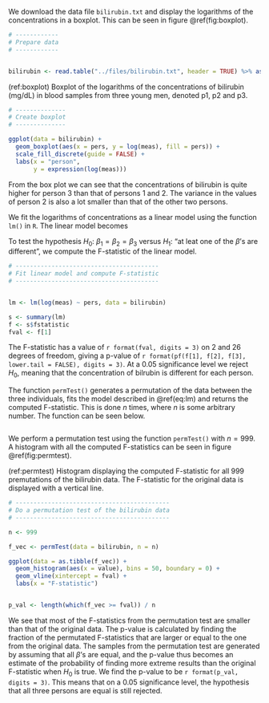 \section{Problem B: Permutation test}

\subsection{1.}

We download the data file `bilirubin.txt` and display the logarithms of the concentrations in a boxplot. This can be seen in figure \@ref(fig:boxplot).

```r

# ------------
# Prepare data
# ------------


bilirubin <- read.table("../files/bilirubin.txt", header = TRUE) %>% as_tibble()

```

(ref:boxplot) Boxplot of the logarithms of the concentrations of bilirubin (mg/dL) in blood samples from three young men, denoted p1, p2 and p3.

```r

# --------------
# Create boxplot
# --------------

ggplot(data = bilirubin) +
  geom_boxplot(aes(x = pers, y = log(meas), fill = pers)) +
  scale_fill_discrete(guide = FALSE) +
  labs(x = "person",
       y = expression(log(meas)))

```

From the box plot we can see that the concentrations of bilirubin is quite higher for person 3 than that of persons 1 and 2. The variance in the values of person 2 is also a lot smaller than that of the other two persons. \todo[inline]{Don't know how much I should say here...}

We fit the logarithms of concentrations as a linear model using the function `lm()` in `R`. The linear model becomes

\begin{equation}
(\#eq:lm)
\log Y_{ij} = \beta_i + \varepsilon_{ij};\ i = 1, 2, 3 \text{ and } j = 1, ..., n_i.
\end{equation}

To test the hypothesis $H_0:\ \beta_1 = \beta_2 = \beta_3$ versus $H_1:$ "at leat one of the $\beta$'s are different", we compute the F-statistic of the linear model.

```r
# ----------------------------------------
# Fit linear model and compute F-statistic
# ----------------------------------------


lm <- lm(log(meas) ~ pers, data = bilirubin)

s <- summary(lm)
f <- s$fstatistic
fval <- f[1]

```

The F-statistic has a value of `r format(fval, digits = 3)` on 2 and 26 degrees of freedom, giving a p-value of `r format(pf(f[1], f[2], f[3], lower.tail = FALSE), digits = 3)`. At a $0.05$ significance level we reject $H_0$, meaning that the concentration of bilrubin is different for each person.

\subsection{2.}

The function `permTest()` generates a permutation of the data between the three individuals, fits the model described in \@ref(eq:lm) and returns the computed F-statistic. This is done $n$ times, where $n$ is some arbitrary number. The function can be seen below.

```r
```

\subsection{3.}

We perform a permutation test using the function `permTest()` with $n = 999$. A histogram with all the computed F-statistics can be seen in figure \@ref(fig:permtest).

(ref:permtest) Histogram displaying the computed F-statistic for all 999 premutations of the bilirubin data. The F-statistic for the original data is displayed with a vertical line.

```r
# -------------------------------------------
# Do a permutation test of the bilirubin data
# -------------------------------------------

n <- 999

f_vec <- permTest(data = bilirubin, n = n)

ggplot(data = as.tibble(f_vec)) +
  geom_histogram(aes(x = value), bins = 50, boundary = 0) +
  geom_vline(xintercept = fval) +
  labs(x = "F-statistic")


p_val <- length(which(f_vec >= fval)) / n

```

We see that most of the F-statistics from the permutation test are smaller than that of the original data.
The p-value is calculated by finding the fraction of the permutated F-statistics that are larger or equal to the one from the original data. The samples from the permutation test are generated by assuming that all $\beta$'s are equal, and the p-value thus becomes an estimate of the probability of finding more extreme results than the original F-statistic when $H_0$ is true.
We find the p-value to be `r format(p_val, digits = 3)`. This means that on a $0.05$ significance level, the hypothesis that all three persons are equal is still rejected. 

\todo[inline]{this might be larger than 0.05. Check this before delivery!!!!!!!}


